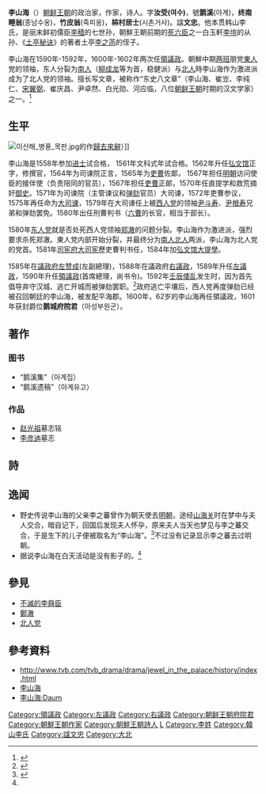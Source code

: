 {{roughtranslation|time=2013-8-25}}
{{Infobox Korean name
|img=Yi San-hae.jpg
|hangul=이산해
|hanja=李山海
|rr=Yi San-hae
|mr=Lee San-hae
|hangulja=여수
|hanjaja=汝受
|rrja=Yeo-soo
|mrja=Yuh-soo
|hangulho=아계，종남수옹，죽피옹
|hanjaho=鵝溪，終南睡翁，竹皮翁
|rrho=Agye，Jongnamsuong，Jugpiong
|mrho=Agye，Jongnamsuong，Jugpiong
|tablewidth=265
|color=lavender
}}

'''李山海'''（{{bd|1539年|7月20日|1609年|8月23日|catIdx=L}}）[[朝鲜王朝|朝鲜王朝]]的政治家，作家，诗人。字'''汝受(여수)'''，號'''鹅溪'''(아계)，'''终南睡翁'''(종남수옹)，'''竹皮翁'''(죽피옹)，'''枾村居士'''(시촌거사)。諡'''文忠'''。他本贯韩山李氏，是丽末鲜初儒臣[[李穑|李穑]]的七世孙，朝鮮王朝前期的[[死六臣|死六臣]]之一白玉軒[[李塏|李塏]]的从孙、《[[土亭秘诀|土亭秘诀]]》的著者土亭[[李之函|李之菡]]的侄子。

李山海在1590年-1592年，1600年-1602年两次任[[領議政|領議政]]。朝鮮中期[[两班|两班]]朋党[[東人|東人]]党的领袖，东人分裂为[[南人黨|南人]]（[[柳成龙|柳成龙]]等为首，稳健派）与[[北人黨|北人]]時李山海作为激进派成为了北人党的领袖。擅长写文章，被称作“东史八文章”（李山海、崔岦、李纯仁、[[宋翼弼|宋翼弼]]、崔庆昌、尹卓然、白光勋、河应临，八位[[朝鲜王朝|朝鲜王朝]]时期的汉文学家）之一。<ref>{{cite book|author1=李家源|title=韩国汉文学史}}</ref>

== 生平 ==
[[File:이산해_병풍_목판.jpg|thumb]]的作[[歸去來辭|歸去來辭]]）]]

李山海是1558年参加[[进士|进士]]试合格， 1561年文科式年试合格。1562年升任[[弘文馆|弘文馆]]正字，修撰官，1564年为司谏院正言，1565年为[[吏曹|吏曹]]佐郞， 1567年担任[[明朝|明朝]]访问使臣的接伴使（负责陪同的官员），1567年担任[[吏曹|吏曹]]正郞，1570年任直提学和救荒摘奸[[御史|御史]]。1571年为司谏院（主管谏议和[[弹劾|弹劾]]官员）大司谏，1572年吏曹参议，1575年再任命为[[大司谏|大司谏]]，1579年在大司谏任上被[[西人党|西人党]]的领袖[[尹斗寿|尹斗寿]]、[[尹根壽|尹根寿]]兄弟和弹劾罢免。1580年出任刑曹判书（[[六曹|六曹]]的长官，相当于部长）。

1580年[[東人黨|东人党]]就是否处死西人党领袖[[鄭澈|郑澈]]的问题分裂。李山海作为激进派，强烈要求杀死郑澈。東人党内部开始分裂，并最终分为[[南人黨|南人]][[北人黨|北人]]两派，李山海为北人党的党首。1581年[[司宪府|司宪府]][[大司宪|大司宪]]歷吏曹判书任，1584年加[[弘文馆|弘文馆]][[大提學|大提學]]。

1585年在[[議政府|議政府]][[左赞成|左赞成]](左副總理)，1588年在議政府[[右議政|右議政]]，1589年升任[[左議政|左議政]]，1590年升任[[領議政|領議政]](首席總理，尚书令)。1592年[[壬辰倭乱|壬辰倭乱]]发生时，因为首先倡导弃守汉城、逃亡开城而被弹劾罢职。<ref>{{Cite book|title=朝鲜王朝实录|last=|first=|publisher=|year=|isbn=|location=|pages=}}</ref>政府逃亡平壤后，西人党再度弹劾已经被召回朝廷的李山海，被发配平海郡。1600年，62岁的李山海再任領議政，1601年获封爵位'''鹅城府院君'''（아성부원군）。

== 著作 ==
=== 图书 ===
*“鹅溪集”（아계집）
*“鹅溪遗稿”（아계유고）

=== 作品 ===
* [[赵光祖|赵光祖]]墓志铭
* [[李彦迪|李彦迪]]墓志

== 詩 ==
{{quote|路傍寃<br/><Br/>
三人死路傍 皆是流離子<Br/>
一爲烏鳶食 過者不忍視<Br/>
一爲肌民斫 白骨無餘肉<Br/>
一爲凶賊頭 函去賭黃甲<Br/>
一死等是寃 淺深猶有異<Br/>
人鳥尙可活 何如作凶醜}}

{{quote|壯士怨<br/> <br/> 
嶺南表有奇士 壯勇百夫特<br/> 
一朝海寇來 安閑猶自若<br/> 
荊妻不下機 老母在床席<br/> 
出門但唾手 挺身恣馳突<br/>  
一箭射巨酋 群醜自奔逐<br/> 
公輸奪賊貨 袖有斬賊馘<br/> 
官長本無厭 所欲非貨足<br/> 
居然逢彼怒 縛虎何太急<br/> 
朝家重爪牙 胡爲輕殺戮<br/> 
古來固如此 含寃非爾獨}}

{{quote|咏昭君（其一）<br /><br />
三千粉黛锁金门，<br />
咫尺无由拜至尊。<br />
不是当年投异域，<br />
汉宫谁识有昭君。}}

{{quote|咏昭君（其二）<br /><br />
世间恩爱原无定，<br />
未必毡城是异乡。<br />
何似深宮伴孤月，<br />
一生难得近君王。}}

== 逸闻 ==
* 野史传说李山海的父亲李之蕃曾作为朝天使去[[明朝|明朝]]，途经[[山海关|山海关]]时在梦中与夫人交合，暗自记下，回国后发现夫人怀孕，原来夫人当天也梦见与李之蕃交合，于是生下的儿子便被取名为“李山海”。<ref name=":0">{{Cite web|url=http://yoksa.aks.ac.kr/dataFiles/img/book2/B/JE_A_B6B%5E7/JE_A_B6B%5E7_001_001162.gif|title=《大东奇闻》|accessdate=|author=|date=|publisher=|archive-date=2018-03-28|archive-url=https://web.archive.org/web/20180328041227/http://yoksa.aks.ac.kr/dataFiles/img/book2/B/JE_A_B6B%5E7/JE_A_B6B%5E7_001_001162.gif|dead-url=no}}</ref>不过没有记录显示李之蕃去过明朝。
* 据说李山海在白天活动是没有影子的。<ref name=":0" />

== 參見 ==
* [[不滅的李舜臣|不滅的李舜臣]]
* [[鄭澈|鄭澈]]
* [[北人黨|北人党]]

== 參考資料 ==
{{reflist}}
* http://www.tvb.com/tvb_drama/drama/jewel_in_the_palace/history/index.html {{Wayback|url=http://www.tvb.com/tvb_drama/drama/jewel_in_the_palace/history/index.html |date=20071120013947 }}
* [http://culturedic.daum.net/dictionary_content.asp?Dictionary_Id=10003358&mode=title&query=%C0%CC%BB%EA%C7%D8 李山海]{{dead link|date=2018年3月 |bot=InternetArchiveBot |fix-attempted=yes }}{{ko}}
* [http://enc.daum.net/dic100/contents.do?query1=b17a3558a 李山海:Daum]{{ko}}

{{領議政}}
{{左議政}}
{{右議政}}
{{Authority control}}
[[Category:領議政|Category:領議政]]
[[Category:左議政|Category:左議政]]
[[Category:右議政|Category:右議政]]
[[Category:朝鲜王朝府院君|Category:朝鲜王朝府院君]]
[[Category:朝鮮王朝作家|Category:朝鮮王朝作家]]
[[Category:朝鮮王朝詩人|Category:朝鮮王朝詩人]]
[[Category:京畿道出身人物|L]]
[[Category:李姓|Category:李姓]]
[[Category:韓山李氏|Category:韓山李氏]]
[[Category:諡文忠|Category:諡文忠]]
[[Category:大北|Category:大北]]